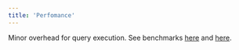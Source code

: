 ```yaml
---
title: 'Perfomance'
---
```


Minor overhead for query execution. See benchmarks [here](https://github.com/pg-sharding/spqr/blob/master/docs/Benchmarks.md) and [here](https://gitlab.com/postgres-ai/postgresql-consulting/tests-and-benchmarks/-/issues/30).